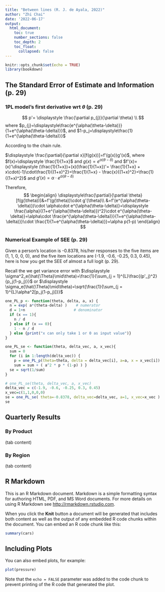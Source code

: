```yaml
---
title: "Between lines (R. J. de Ayala, 2022)"
author: "Zhi Chai"
date: '2022-06-17'
output:
  html_document:
    toc: true
    number_sections: false
    toc_depth: 2
    toc_float:
      collapsed: false
---
```


```r
knitr::opts_chunk$set(echo = TRUE)
library(bookdown)
```

## The Standard Error of Estimate and Information (p. 29)

### 1PL model's first derivative wrt $\theta$ (p. 29)
$$
p'= \displaystyle \frac{\partial p_{j}}{\partial \theta} \\
$$
where $p_{j}=\displaystyle\frac{e^{\alpha(\theta-\delta)}}{1+e^{\alpha(\theta-\delta)}}$, and $1-p_j=\displaystyle\frac{1}{1+e^{\alpha(\theta-\delta)}}$

According to the chain rule.

$\displaystyle \frac{\partial}{\partial x}[f(g(x))]=f'(g(x))g'(x)$,
where $f(x)=\displaystyle \frac{1}{1+x}$ and $g(x)=e^{\alpha(\theta-\delta)}$
and $f'(x)=(x)'\displaystyle (\frac{1}{1+x})+(x)(\frac{1}{1+x})'= \frac{1}{1+x} + x\cdot(-1)\cdot\frac{1}{(1+x)^2}=\frac{1}{1+x} - \frac{x}{(1+x)^2}=\frac{1}{(1+x)^2}$ and $g'(x)=\alpha\cdot e^{\alpha(\theta-\delta)}$

Therefore,
$$
\begin{align}
\displaystyle\frac{\partial}{\partial \theta}[f(g(\theta))]&=f'(g(\theta))\cdot g'(\theta)\\
&=f'(e^{\alpha(\theta-\delta)})\cdot \alpha\cdot e^{\alpha(\theta-\delta)}=\displaystyle \frac{\alpha}{(1+e^{\alpha(\theta-\delta)})^2}\cdot e^{\alpha(\theta-\delta)}=\alpha\cdot \frac{e^{\alpha(\theta-\delta)}}{1+e^{\alpha(\theta-\delta)}}\cdot \frac{1}{1+e^{\alpha(\theta-\delta)}}=\alpha p(1-p)
\end{align}
$$


###  Numerical Example of SEE (p. 29)
Given a person's location is -0.8378, his/her responses to the five items are (1, 1, 0, 0, 0), and the five item locations are (-1.9, -0.6, -0.25, 0.3, 0.45), here is how you get the SEE of almost a full logit (p. 29).

Recall the we get variance error with $\displaystyle \sigma^2_e(\hat{\Theta}\mid\theta)=\frac{1}{\sum_{j = 1}^{L}\frac{(p'_j)^2}{p_j(1-p_j)}}$ or $\displaystyle \sigma_e(\hat{\Theta}\mid\theta)=\sqrt{\frac{1}{\sum_{j = 1}^{L}\alpha^2[p_j(1-p_j)]}}$

```r
one_PL_p <- function(theta, delta, a, x) {
  n = exp( a*(theta-delta) )    # numerator
  d = 1+n                      # denominator
  if (x == 1){
    n / d
  } else if (x == 0){
    1 - n / d
  } else {print("x can only take 1 or 0 as input value")}
}

one_PL_se <- function(theta, delta_vec, a, x_vec){
  sum = 0
  for (i in 1:length(delta_vec)) {
    p = one_PL_p(theta=theta, delta = delta_vec[i], a=a, x = x_vec[i])
    sum = sum + ( a^2 * p * (1-p) ) }
  se = sqrt(1/sum)
}

# one_PL_se(theta, delta_vec, a, x_vec)
delta_vec = c(-1.9, -0.6, -0.25, 0.3, 0.45)
x_vec=c(1,1,0,0,0)
se = one_PL_se( theta=-0.8378, delta_vec=delta_vec, a=1, x_vec=x_vec )
se
```

## Quarterly Results {.tabset}

### By Product

(tab content)

### By Region

(tab content)

## R Markdown

This is an R Markdown document. Markdown is a simple formatting syntax for authoring HTML, PDF, and MS Word documents. For more details on using R Markdown see <http://rmarkdown.rstudio.com>.

When you click the **Knit** button a document will be generated that includes both content as well as the output of any embedded R code chunks within the document. You can embed an R code chunk like this:

```r
summary(cars)
```

## Including Plots

You can also embed plots, for example:

```r
plot(pressure)
```

Note that the `echo = FALSE` parameter was added to the code chunk to prevent printing of the R code that generated the plot.
